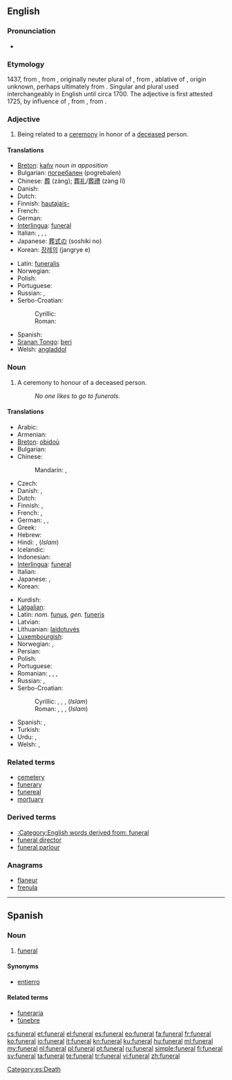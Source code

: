 ==English==
{{wikipedia}}

===Pronunciation===
* {{audio|en-us-funeral.ogg|Audio (US)}}

===Etymology===
1437, from {{etyl|frm}} {{term|funerailles||funeral rites|lang=frm}} {{p}}, from {{etyl|ML.}} {{term|funeralia||funeral rites|lang=la}}, originally neuter plural of {{etyl|LL.}} {{term|funeralis||having to do with a funeral|lang=la}}, from {{etyl|la}} {{term|funere|lang=la}}, ablative of {{term|funus||funeral, death, corpse|lang=la}}, origin unknown, perhaps ultimately from {{proto|Indo-European|dheu-|to die}}. Singular and plural used interchangeably in English until circa 1700. The adjective {{term|funereal|lang=en}} is first attested 1725, by influence of {{etyl|frm}} {{term|funerail|lang=frm}}, from {{etyl|la}} {{term|funereus|lang=la}}, from {{term|funus|lang=la}}.

===Adjective===
{{en-adj|-}}

# Being related to a [[ceremony]] in honor of a [[deceased]] person.

====Translations====
{{trans-top|relating to the ceremony}}
* [[Breton]]: [[kañv]] ''noun in apposition''
* Bulgarian: [[погребален]] {{m}} (pogrebalen)
* Chinese: [[葬]] (zàng); [[葬礼]]/[[葬禮]] (zàng lĭ)
* Danish: {{t|da|begravelses-}}
* Dutch: {{t+|nl|begrafenis}}
* Finnish: [[hautajais-]]
* French: {{t+|fr|funéraire}}
* German: {{t+|de|Beisetzung}}
* [[Interlingua]]: [[#Interlingua|funeral]]
* Italian: {{t+|it|funebre|m|f}}, {{t-|it|funerario|m}}, {{t-|it|funereo|m}}, {{t-|it|mortuario|m}}
* Japanese: [[葬式の]] (soshiki no)
* Korean: [[장례의]] (jangrye e)
{{trans-mid}}
* Latin: [[funeralis]]
* Norwegian: {{t|no|begravelses-}}
* Polish: {{t-|pl|pogrzebowy|m}}
* Portuguese: {{t+|pt|funeral}}
* Russian: {{t|ru|похоронный|tr=poxorónnyj}}, {{t|ru|погребальный|tr=pogr'ebál'nyj}}
* Serbo-Croatian:
*: Cyrillic: {{t-|sh|погребни|alt=по̀гребнӣ|sc=Cyrl}}
*: Roman: {{t-|sh|pogrebni|alt=pògrebnī}}
* Spanish: {{t+|es|funeral}}
* [[Sranan Tongo]]: [[beri]]
* Welsh: [[angladdol]]
{{trans-bottom}}

===Noun===
{{en-noun}}

# A ceremony to honour of a deceased person.
#: ''No one likes to go to funerals.''

====Translations====
{{trans-top|ceremony to honour of a deceased person}}
* Arabic: {{t|ar|جنازة|f|tr=janaaza}}
* Armenian: {{t|hy|թաղում|tr=t'aġum}}
* [[Breton]]: [[obidoù]] {{p}}
* Bulgarian: {{t+|bg|погребение|n|tr=pogrebeniye}}
* Chinese:
*: Mandarin: {{t-|cmn|葬禮|sc=Hani}},  {{t-|cmn|葬礼|tr=zànglǐ|sc=Hani}}
* Czech: {{t+|cs|pohřeb|m}}
* Danish: {{t|da|begravelse|c}}, {{t|da|bistættelse}}
* Dutch: {{t+|nl|begrafenis|f}}
* Finnish: {{t+|fi|hautajaiset|p}}, {{t|fi|maahanpano}}
* French: {{t+|fr|funérailles|f|p}}, {{t+|fr|obsèques|f|p}}
* German: {{t+|de|Bestattung}}, {{t+|de|Beerdigung|f}}, {{t+|de|Begräbnis|n}}
* Greek: {{t+|el|κηδεία|f|tr=kiδía}}
* Hebrew: {{t|he|לוויה|f|tr=levayá|sc=Hebr}}
* Hindi: {{t|hi|क्रिया कर्म|tr=kriyā-karm|m|sc=Deva|xs=Hindi}}, (''Islam'') {{t|hi|जनाज़ा|tr=janāzā|m|sc=Deva|xs=Hindi}}
* Icelandic: {{t-|is|útför}}
* Indonesian: {{t|id|pemakaman|xs=Indonesian}}
* [[Interlingua]]: [[#Interlingua|funeral]]
* Italian: {{t+|it|funerale|m}}
* Japanese: {{t|ja|葬式|tr=そうしき, sōshiki|sc=Jpan}}, {{t|ja|葬儀|tr=そうぎ, sōgi|sc=Jpan}}
* Korean: {{t|ko|장례|tr=jangnye|sc=Kore}}
{{trans-mid}}
* Kurdish: {{ku-Arab|[[چه‌ماوه‌ر]]}}
* [[Latgalian]]: {{tø|ltg|bēris}}
* Latin: ''nom.'' [[funus]], ''gen.'' [[funeris]]
* Latvian: {{t|lv|bēres}}
* Lithuanian: [[laidotuvės]]
* [[Luxembourgish]]: {{t|lb|Begriefnes|n}}
* Norwegian: {{t|no|begravelse|m}}, {{t|no|jordfestelse|m}}
* Persian: {{t-|fa|جنازه|tr=janâze, jenâze|xs=Persian}}
* Polish: {{t+|pl|pogrzeb|m}}
* Portuguese: {{t+|pt|funeral|m}}
* Romanian: {{t|ro|înmormântare|f}}, {{t|ro|îngropare|f}}, {{t|ro|înhumare|f}}, {{t|ro|mormântare|f}}
* Russian: {{t+|ru|похороны|p|tr=póxorony}}, {{t|ru|погребение|n|tr=pogrebénije}}
* Serbo-Croatian:
*: Cyrillic: {{t|sh|сахрана|alt=са̀храна|sc=Cyrl|f}}, {{t|sh|погреб|alt=по̀греб|sc=Cyrl|m}}, {{t|sh|спровод|alt=спро̀вод|sc=Cyrl|m}}, (''Islam'') {{t|sh|џеназа|alt=џена́за|sc=Cyrl|f}}
*: Roman: {{t|sh|sahrana|alt=sàhrana|f}}, {{t|sh|pogreb|alt=pògreb|m}}, {{t|sh|sprovod|alt=spròvod|m}}, (''Islam'') {{t|sh|dženaza|alt=dženáza|f}}
* Spanish: {{t+|es|funeral|m}}, {{t-|es|entierro|m}}
* Turkish: {{t+|tr|cenaze}}
* Urdu: {{t|ur|کریاکرم|tr=kriyā-karm|m|sc=ur-Arab|xs=Urdu}}, {{t|ur|جنازہ|tr=janāzā, jināzā|m|sc=ur-Arab|xs=Urdu}}
* Welsh: {{t+|cy|angladd|m|f}}, {{t+|cy|cynhebrwng|m}}
{{trans-bottom}}

===Related terms===
* [[cemetery]]
* [[funerary]]
* [[funereal]]
* [[mortuary]]

===Derived terms===
* [[:Category:English words derived from: funeral]]
* [[funeral director]]
* [[funeral parlour]]

===Anagrams===
* [[flaneur#English|flaneur]]
* [[frenula#English|frenula]]

[[Category:en:Funeral| ]]

----

==Spanish==

===Noun===
{{es-noun|m|pl=funerales}}

# [[#English|funeral]]

====Synonyms====
* [[entierro]]

====Related terms====
* [[funeraria]]
* [[fúnebre]]

[[Category:es:Death]]

[[cs:funeral]]
[[et:funeral]]
[[el:funeral]]
[[es:funeral]]
[[eo:funeral]]
[[fa:funeral]]
[[fr:funeral]]
[[ko:funeral]]
[[io:funeral]]
[[it:funeral]]
[[kn:funeral]]
[[ku:funeral]]
[[hu:funeral]]
[[ml:funeral]]
[[my:funeral]]
[[nl:funeral]]
[[pl:funeral]]
[[pt:funeral]]
[[ru:funeral]]
[[simple:funeral]]
[[fi:funeral]]
[[sv:funeral]]
[[ta:funeral]]
[[te:funeral]]
[[tr:funeral]]
[[vi:funeral]]
[[zh:funeral]]